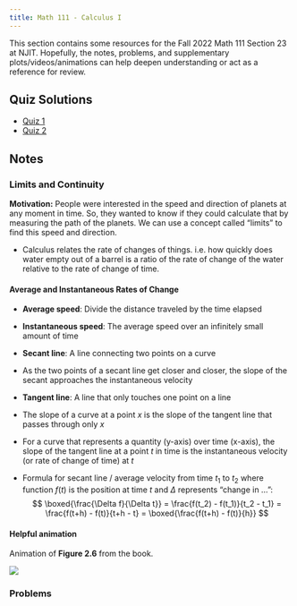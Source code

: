 ```yaml
---
title: Math 111 - Calculus I
---
```


This section contains some resources for the Fall 2022 Math 111 Section 23 at NJIT.
Hopefully, the notes, problems, and supplementary plots/videos/animations can help deepen understanding or act as a reference for review.

## Quiz Solutions
- [Quiz 1](quizzes/quiz1.qmd)
- [Quiz 2](quizzes/quiz2.qmd)

## Notes

### Limits and Continuity
**Motivation:** People were interested in the speed and direction of planets at any moment in time.
So, they wanted to know if they could calculate that by measuring the path of the planets.
We can use a concept called "limits" to find this speed and direction.

- Calculus relates the rate of changes of things. i.e. how quickly does water empty out of a barrel is a ratio of the rate of change of the water relative to the rate of change of time.

#### Average and Instantaneous Rates of Change
- **Average speed**: Divide the distance traveled by the time elapsed
- **Instantaneous speed**: The average speed over an infinitely small amount of time

- **Secant line**: A line connecting two points on a curve
- As the two points of a secant line get closer and closer, the slope of the secant approaches the instantaneous velocity

- **Tangent line**: A line that only touches one point on a line
- The slope of a curve at a point $x$ is the slope of the tangent line that passes through only $x$
- For a curve that represents a quantity (y-axis) over time (x-axis), the slope of the tangent line at a point $t$ in time is the instantaneous velocity (or rate of change of time) at $t$
- Formula for secant line / average velocity from time $t_1$ to $t_2$ where function $f(t)$ is the position at time $t$ and $\Delta$ represents "change in ...":
$$
\boxed{\frac{\Delta f}{\Delta t}} = \frac{f(t_2) - f(t_1)}{t_2 - t_1} = \frac{f(t+h) - f(t)}{t+h - t} = \boxed{\frac{f(t+h) - f(t)}{h}}
$$


#### Helpful animation
Animation of **Figure 2.6** from the book.

![](animations/section2_1.gif)

### Problems
